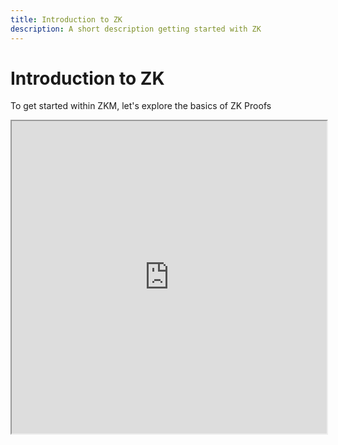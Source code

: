 ---
title: Introduction to ZK
description: A short description getting started with ZK
---
  
# Introduction to ZK

To get started within ZKM, let's explore the basics of ZK Proofs

<iframe
  src="https://www.youtube.com/embed/C0uJs8hwaRY?si=3535353535353535"
  title="YouTube video player"
  width="100%"
  height="500px"
  allow="accelerometer; autoplay; clipboard-write; encrypted-media; gyroscope; picture-in-picture; web-share"
  referrerpolicy="strict-origin-when-cross-origin"
  allowFullScreen
/>

## In Summary

- A Prover generates a SNARK Proof which proves correctness and (if intended) privacy of the computation.
  - **S**uccinct - short in size
  - **N**on-interactive - Verifier does not need to interact with the Prover to Verify the Proof
  - **AR**gument - "Proof"
  - **K**nowledge
- Properties of a SNARK:
  - **Completeness** - If both parties are honest, the protocol gives the correct result
  - **Soundness** - If the Prover is trying to cheat, the Verifier will accept with negligible probability
  - **Succinctness** - The proof is short AND verification is easy
  - **Privacy (Optional)** - The protocol does not leak useful information to the Verifier
- How a zkRollup works:
  - Outsource all expensive computations off Ethereum to a Layer 2
  - Send the results with a proof (SNARK) to Layer 1

